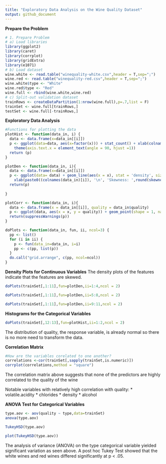 ```yaml
---
title: "Exploratory Data Analysis on the Wine Quality Dataset"
output: github_document
---
```



**Prepare the Problem**
```r
# 1. Prepare Problem
# a) Load libraries
library(ggplot2)
library(caret)
library(corrplot)
library(gridExtra)
library(e1071)
# b) Load dataset
wine.white <- read.table("winequality-white.csv",header = T,sep=";")
wine.red <- read.table("winequality-red.csv",header = T,sep=";")
wine.white$type <- "White"
wine.red$type <- "Red"
wine.full <- rbind(wine.white,wine.red)
# c) Split-out validation dataset
trainRows <- createDataPartition(1:nrow(wine.full),p=.7,list = F)
trainSet <- wine.full[trainRows,]
testSet <- wine.full[-trainRows,]
```


**Exploratory Data Analysis**

```r
#Functions for plotting the data
plotHist <- function(data_in, i) {
  data <- data.frame(x=data_in[[i]])
  p <- ggplot(data=data, aes(x=factor(x))) + stat_count() + xlab(colnames(data_in)[i]) + theme_light() + 
    theme(axis.text.x = element_text(angle = 90, hjust =1))
  return (p)
}

plotDen <- function(data_in, i){
  data <- data.frame(x=data_in[[i]])
  p <- ggplot(data= data) + geom_line(aes(x = x), stat = 'density', size = 1,alpha = 1.0) +
    xlab(paste0((colnames(data_in)[i]), '\n', 'Skewness: ',round(skewness(data_in[[i]], na.rm = TRUE), 2))) + theme_light() 
  return(p)
  
}

plotCorr <- function(data_in, i){
  data <- data.frame(x = data_in[[i]], quality = data_in$quality)
  p <- ggplot(data, aes(x = x, y = quality)) + geom_point(shape = 1, na.rm = TRUE) + geom_smooth(method = lm ) + xlab(paste0(colnames(data_in)[i], '\n', 'R-Squared: ', round(cor(data_in[[i]], data$quality), 2))) + theme_light()
  return(suppressWarnings(p))
}

doPlots <- function(data_in, fun, ii, ncol=3) {
  pp <- list()
  for (i in ii) {
    p <- fun(data_in=data_in, i=i)
    pp <- c(pp, list(p))
  }
  do.call("grid.arrange", c(pp, ncol=ncol))
}
```


**Density Plots for Continuous Variables**
The density plots of the features indicate that the features are skewed.

```r
doPlots(trainSet[,1:11],fun=plotDen,ii=1:4,ncol = 2)
```
```r
doPlots(trainSet[,1:11],fun=plotDen,ii=5:8,ncol = 2)
```
```r
doPlots(trainSet[,1:11],fun=plotDen,ii=9:11,ncol = 2)
```

**Histograms for the Categorical Variables**
```r
doPlots(trainSet[,12:13],fun=plotHist,ii=1:2,ncol = 2)
```
The distribution of quality, the response variable, is already normal so there is no more need to transform the data.


**Correlation Matrix**
```r
#How are the variables corelated to one another?
correlations <-cor(trainSet[,sapply(trainSet,is.numeric)])
corrplot(correlations,method = "square")
```

The correlation matrix above suggests that none of the predictors are highly correlated to the quality of the wine

Notable variables with relatively high correlation with quality:
* volatile.acidity
* chlorides
* density
* alcohol

**ANOVA Test for Categorical Variables**

```r
type.aov <- aov(quality ~ type,data=trainSet)
anova(type.aov)
```
```r
TukeyHSD(type.aov)
```

```r
plot(TukeyHSD(type.aov))
```
The analysis of variance (ANOVA) on the type categorical variable yielded significant variation as seen above. A post hoc Tukey Test showed that the white wines and red wines differed significantly at p < .05.
